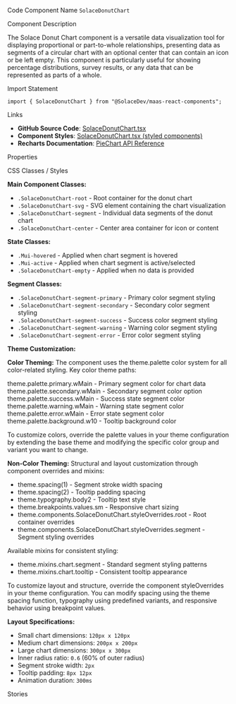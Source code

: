 
<Meta of={SolaceDonutChartStories} />

<Title>Donut Chart</Title>

<Description of={SolaceDonutChartStories} />

<Subtitle>Code Component Name</Subtitle>
`SolaceDonutChart`

<Subtitle>Component Description</Subtitle>

The Solace Donut Chart component is a versatile data visualization tool for displaying proportional or part-to-whole relationships, presenting data as segments of a circular chart with an optional center that can contain an icon or be left empty. This component is particularly useful for showing percentage distributions, survey results, or any data that can be represented as parts of a whole.

<Subtitle>Import Statement</Subtitle>

```tsx
import { SolaceDonutChart } from "@SolaceDev/maas-react-components";
```

<Subtitle>Links</Subtitle>

- **GitHub Source Code**: [SolaceDonutChart.tsx](https://github.com/SolaceDev/maas-react-components/blob/main/src/components/SolaceDonutChart.tsx)
- **Component Styles**: <a href="https://github.com/SolaceDev/maas-react-components/blob/main/src/components/SolaceDonutChart.tsx#L50-L100" target="_blank">SolaceDonutChart.tsx (styled components)</a>
- **Recharts Documentation**: <a href="https://recharts.org/en-US/api/PieChart" target="_blank">PieChart API Reference</a>

<Subtitle>Properties</Subtitle>

<ArgTypes of={SolaceDonutChartStories} />

<Subtitle>CSS Classes / Styles</Subtitle>

**Main Component Classes:**

- `.SolaceDonutChart-root` - Root container for the donut chart
- `.SolaceDonutChart-svg` - SVG element containing the chart visualization
- `.SolaceDonutChart-segment` - Individual data segments of the donut chart
- `.SolaceDonutChart-center` - Center area container for icon or content

**State Classes:**

- `.Mui-hovered` - Applied when chart segment is hovered
- `.Mui-active` - Applied when chart segment is active/selected
- `.SolaceDonutChart-empty` - Applied when no data is provided

**Segment Classes:**

- `.SolaceDonutChart-segment-primary` - Primary color segment styling
- `.SolaceDonutChart-segment-secondary` - Secondary color segment styling
- `.SolaceDonutChart-segment-success` - Success color segment styling
- `.SolaceDonutChart-segment-warning` - Warning color segment styling
- `.SolaceDonutChart-segment-error` - Error color segment styling

**Theme Customization:**

**Color Theming:**
The component uses the theme.palette color system for all color-related styling. Key color theme paths:

<div style={{ display: "flex", alignItems: "center", margin: "8px 0" }}>
	<div
		style={{
			width: "16px",
			height: "16px",
			backgroundColor: "#015B82",
			border: "1px solid rgba(0,0,0,0.2)",
			borderRadius: "3px",
			marginRight: "8px"
		}}
	></div>
	<span>theme.palette.primary.wMain - Primary segment color for chart data</span>
</div>
<div style={{ display: "flex", alignItems: "center", margin: "8px 0" }}>
	<div
		style={{
			width: "16px",
			height: "16px",
			backgroundColor: "#8790A0",
			border: "1px solid rgba(0,0,0,0.2)",
			borderRadius: "3px",
			marginRight: "8px"
		}}
	></div>
	<span>theme.palette.secondary.wMain - Secondary segment color option</span>
</div>
<div style={{ display: "flex", alignItems: "center", margin: "8px 0" }}>
	<div
		style={{
			width: "16px",
			height: "16px",
			backgroundColor: "#009A80",
			border: "1px solid rgba(0,0,0,0.2)",
			borderRadius: "3px",
			marginRight: "8px"
		}}
	></div>
	<span>theme.palette.success.wMain - Success state segment color</span>
</div>
<div style={{ display: "flex", alignItems: "center", margin: "8px 0" }}>
	<div
		style={{
			width: "16px",
			height: "16px",
			backgroundColor: "#FF8E2B",
			border: "1px solid rgba(0,0,0,0.2)",
			borderRadius: "3px",
			marginRight: "8px"
		}}
	></div>
	<span>theme.palette.warning.wMain - Warning state segment color</span>
</div>
<div style={{ display: "flex", alignItems: "center", margin: "8px 0" }}>
	<div
		style={{
			width: "16px",
			height: "16px",
			backgroundColor: "#E94C4E",
			border: "1px solid rgba(0,0,0,0.2)",
			borderRadius: "3px",
			marginRight: "8px"
		}}
	></div>
	<span>theme.palette.error.wMain - Error state segment color</span>
</div>
<div style={{ display: "flex", alignItems: "center", margin: "8px 0" }}>
	<div
		style={{
			width: "16px",
			height: "16px",
			backgroundColor: "#FFFFFF",
			border: "1px solid rgba(0,0,0,0.2)",
			borderRadius: "3px",
			marginRight: "8px"
		}}
	></div>
	<span>theme.palette.background.w10 - Tooltip background color</span>
</div>

To customize colors, override the palette values in your theme configuration by extending the base theme and modifying the specific color group and variant you want to change.

**Non-Color Theming:**
Structural and layout customization through component overrides and mixins:

- theme.spacing(1) - Segment stroke width spacing
- theme.spacing(2) - Tooltip padding spacing
- theme.typography.body2 - Tooltip text style
- theme.breakpoints.values.sm - Responsive chart sizing
- theme.components.SolaceDonutChart.styleOverrides.root - Root container overrides
- theme.components.SolaceDonutChart.styleOverrides.segment - Segment styling overrides

Available mixins for consistent styling:

- theme.mixins.chart.segment - Standard segment styling patterns
- theme.mixins.chart.tooltip - Consistent tooltip appearance

To customize layout and structure, override the component styleOverrides in your theme configuration. You can modify spacing using the theme spacing function, typography using predefined variants, and responsive behavior using breakpoint values.

**Layout Specifications:**

- Small chart dimensions: `120px x 120px`
- Medium chart dimensions: `200px x 200px`
- Large chart dimensions: `300px x 300px`
- Inner radius ratio: `0.6` (60% of outer radius)
- Segment stroke width: `2px`
- Tooltip padding: `8px 12px`
- Animation duration: `300ms`

<Subtitle>Stories</Subtitle>

<CustomStories />
